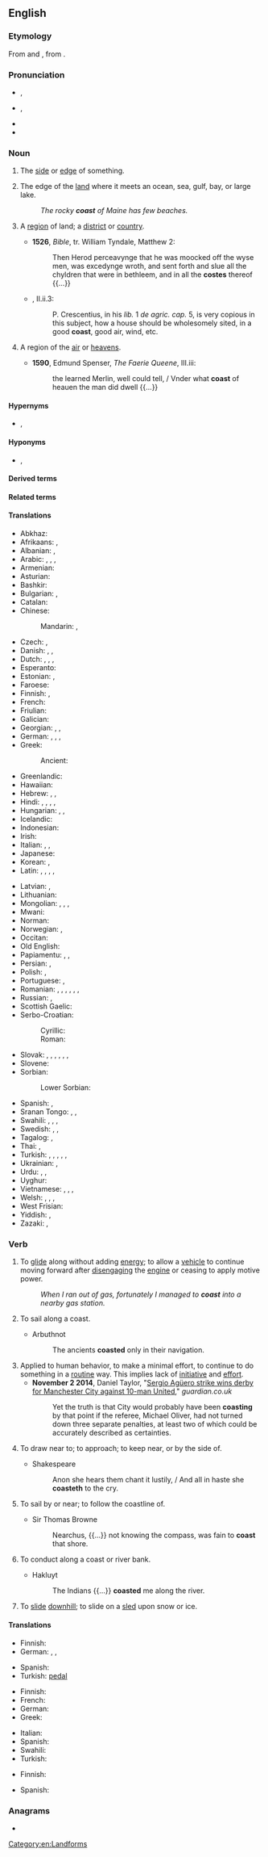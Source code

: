 ==English==
{{wikipedia}}
{{wikipedia|coast (disambiguation)}}

===Etymology===
From {{etyl|enm|en}} and {{etyl|fro|en}} {{m|fro|coste}}, from {{etyl|la|en}} {{m|la|costa||edge}}.

===Pronunciation===
* {{a|GA}} {{enPR|kōst}}, {{IPA|/koʊst/|lang=en}}
* {{a|RP}} {{enPR|kōst}}, {{IPA|/kəʊst/|lang=en}}
* {{audio|en-us-coast.ogg|Audio (US)|lang=en}}
* {{rhymes|əʊst|lang=en}}

===Noun===
{{en-noun}}

# {{lb|en|obsolete}} The [[side]] or [[edge]] of something. {{defdate|15th-18th c.}}
#: {{rfquotek|Sir Isaac Newton}}
# The edge of the [[land]] where it meets an ocean, sea, gulf, bay, or large lake. {{defdate|from 14th c.}}
#: ''The rocky '''coast''' of Maine has few beaches.''
# {{lb|en|obsolete}} A [[region]] of land; a [[district]] or [[country]]. {{defdate|14th-17th c.}}
#* '''1526''', ''Bible'', tr. William Tyndale, Matthew 2:
#*: Then Herod perceavynge that he was moocked off the wyse men, was excedynge wroth, and sent forth and slue all the chyldren that were in bethleem, and in all the '''costes''' thereof {{...}}
#* {{RQ:RBrtn AntmyMlncly}}, II.ii.3:
#*: P. Crescentius, in his ''lib.'' 1 ''de agric. cap.'' 5, is very copious in this subject, how a house should be wholesomely sited, in a good '''coast''', good air, wind, etc.
# {{lb|en|obsolete}} A region of the [[air]] or [[heavens]]. {{defdate|14th-17th c.}}
#* '''1590''', Edmund Spenser, ''The Faerie Queene'', III.iii:
#*: the learned Merlin, well could tell, / Vnder what '''coast''' of heauen the man did dwell {{...}}

====Hypernyms====
* {{sense|edge of land meeting an ocean, sea, gulf, or bay}} {{l|en|shore}}, {{l|en|shoreline}}

====Hyponyms====
* {{sense|edge of land meeting an ocean, sea, gulf, or bay}} {{l|en|oceanfront}}, {{l|en|seashore}}

====Derived terms====
{{der4|en|coast-to-coast|coastal|coaster|coastguard|coastland|coastline|coastward|coastwatcher|coastwise|West Coast}}

====Related terms====
{{rel3|en|coast fox|coast guard|coast rat}}

====Translations====
{{trans-top|edge of land meeting ocean, sea, gulf, bay}}
* Abkhaz: {{t-needed|ab}}
* Afrikaans: {{t+|af|kus}}, {{t+|af|oewer}}
* Albanian: {{t+|sq|breg}}, {{t+|sq|bregdet}}
* Arabic: {{t+|ar|ساحل}}, {{t+|ar|شاطئ}}, {{t|ar|تلَة}}, {{t|ar|هبوط تلَة}}
* Armenian: {{t+|hy|ափ|sc=Armn}}
* Asturian: {{t|ast|costa|f}}
* Bashkir: {{t|ba|яр|sc=Cyrl}}
* Bulgarian: {{t|bg|морски бряг|sc=Cyrl}}, {{t+|bg|крайбрежие|sc=Cyrl}}
* Catalan: {{t+|ca|costa|f}}
* Chinese:
*: Mandarin: {{t+|cmn|海岸|tr=hǎi'àn|sc=Hani}}, {{t+|cmn|岸|tr=àn|sc=Hani}}
* Czech: {{t+|cs|pobřeží|n}}, {{t+|cs|břeh|m}}
* Danish: {{t+|da|bred}}, {{t+|da|kyst}}, {{t+|da|strand|c}}
* Dutch: {{t+|nl|kust}}, {{t+|nl|kustlijn}}, {{t+|nl|zeekant}}, {{t+|nl|zeekust}}
* Esperanto: {{t+|eo|marbordo}}
* Estonian: {{t+|et|rand}}, {{t|et|rannik}}
* Faroese: {{t|fo|strond|f}}
* Finnish: {{t|fi|merenrannikko}}, {{t+|fi|rannikko}}
* French: {{t+|fr|côte|f}}
* Friulian: {{t|fur|cueste|f}}
* Galician: {{t|gl|costa|f}}
* Georgian: {{t|ka|ნაპირი|sc=Geor}}, {{t|ka|ზღვის პირი|sc=Geor}}, {{t|ka|სანაპირო}}
* German: {{t+check|de|Küste}}, {{t-check|de|Küstenland}}, {{t+check|de|Strand}}, {{t+check|de|Ufer}}
* Greek: {{t+|el|ακτή|f}}
*: Ancient: {{t|grc|παράλιος|f}}
* Greenlandic: {{t|kl|sissaq}}
* Hawaiian: {{t|haw|mokuna}}
* Hebrew: {{t|he|שְׂפַת הַיָּם|sc=Hebr}}, {{t+|he|חוֹף יָם|sc=Hebr}}, {{t+|he|חוֹף|sc=Hebr}}
* Hindi: {{t+|hi|सीमा|tr=sīmā|sc=Deva}}, {{t+|hi|कनारा|tr=kanāra|sc=Deva}}, {{t+|hi|तट|tr=tat.a|sc=Deva}}, {{t|hi|समुद्रतट|tr=samudra-tat.a|sc=Deva}}, {{t|hi|सागरतट|tr=sāgara-tat.a|sc=Deva}}
* Hungarian: {{t+|hu|part}}, {{t+|hu|partvidék}}, {{t+|hu|tengerpart}}
* Icelandic: {{t+|is|strönd|f}}
* Indonesian: {{t+|id|pantai}}
* Irish: {{t|ga|cósta|m}}
* Italian: {{t+|it|costa}}, {{t+|it|costiera}}, {{t+|it|litorale}}
* Japanese: {{t+|ja|海岸|tr=[[かいがん]], kaigan|sc=Jpan}}
* Korean: {{t+|ko|연안|tr=yeonan}}, {{t+|ko|해안|tr=hae'an}}
* Latin: {{t+|la|lītus|n}}, {{t|la|limbus}}, {{t+|la|ōra}}, {{t|la|orarius}}, {{t+|la|acta}}
{{trans-mid}}
* Latvian: {{t+|lv|krasts}}, {{t|lv|piekraste}}
* Lithuanian: {{t|lt|pajūris}}
* Mongolian: {{t+|mn|тэнгисийн эрэг|sc=Cyrl}}, {{t+|mn|хаялга|sc=Cyrl}}, {{t+|mn|далайн эрэг|sc=Cyrl}}, {{t+|mn|далайн хевее|sc=Cyrl}}
* Mwani: {{t|wmw|rifuko}}
* Norman: {{t|nrf|côte|f}}
* Norwegian: {{t+|no|kyst}}, {{t+|no|strand}}
* Occitan: {{t+|oc|còsta|f}}
* Old English: {{t|ang|sæ-rima|sc=Latinx}}
* Papiamentu: {{t|pap|kanto}}, {{t|pap|kantu}}, {{t|pap|kosta}}
* Persian: {{t+|fa|ساحل|tr=sāhel|sc=fa-Arab}}, {{t+|fa|دریاکنار|tr=daryā-kenār|sc=fa-Arab}}
* Polish: {{t+|pl|brzeg}}, {{t+|pl|wybrzeże}}
* Portuguese: {{t+|pt|costa|f}}, {{t+|pt|beira|f}}
* Romanian: {{t+|ro|coastă}}, {{t|ro|țărm de mare}}, {{t|ro|coborâre la vale}}, {{t+|ro|liman}}, {{t+|ro|mal}}, {{t+|ro|limită}}, {{t+|ro|hotar}}
* Russian: {{t|ru|мо́рской бе́рег}}, {{t+|ru|побере́жье}}
* Scottish Gaelic: {{t|gd|cladach|m}}
* Serbo-Croatian:
*: Cyrillic: {{t|sh|обала|f|sc=Cyrl}}
*: Roman: {{t+|sh|obala|f}}
* Slovak: {{t|sk|klesajúci}}, {{t|sk|morský breh}}, {{t|sk|nezaberajúci}}, {{t|sk|plávať pozdĺž pobrežia}}, {{t|sk|pobrežie}}, {{t|sk|pobrežie mora}}, {{t|sk|stúpajúci}}
* Slovene: {{t+|sl|obala|f}}
* Sorbian:
*: Lower Sorbian: {{t|dsb|pśibrjog|m}}
* Spanish: {{t+|es|costa|f}}, {{t|es|litoral|m}}
* Sranan Tongo: {{t|srn|syoro}}, {{t|srn|watrasey}}, {{t|srn|sekanti}}
* Swahili: {{t+|sw|pwani}}, {{t|sw|ufuko}}, {{t|sw|mapwa}}, {{t|sw|mapwaji}}
* Swedish: {{t|sv|gräns mot hav}}, {{t+|sv|kust}}, {{t+|sv|strand}}
* Tagalog: {{t|tl|pampang}}, {{t+|tl|baybayin}}
* Thai: {{t+|th|ชายฝั่ง}}, {{t|th|ทางลาดเอียง|tr=taang lâat-iang}}
* Turkish: {{t+|tr|sahil}}, {{t|tr|deniz kenarı}}, {{t|tr|deniz kıyısı}}, {{t+|tr|kıyı}}, {{t|tr|kızak için uygun yokuş}}, {{t|tr|kızakla yokuştan kayma}}
* Ukrainian: {{t|uk|побере́жжя|sc=Cyrl}}, {{t|uk|узбере́жжя|n}}
* Urdu: {{t|ur|کنارہ|tr=kanāra|sc=ur-Arab}}, {{t|ur|تٹ|tr=tat.a|sc=ur-Arab}}, {{t|ur|ساگرتٹ|tr=sāgara-tat.a|sc=ur-Arab}}
* Uyghur: {{t|ug|déngiz yaqisi|sc=ug-Arab}}
* Vietnamese: {{t+|vi|bờ biển}}, {{t|vi|đường lao}}, {{t|vi|sự lao xuống}}, {{t|vi|sự lao dốc}}
* Welsh: {{t+|cy|arfordir}}, {{t|cy|goror}}, {{t|cy|mordir}}, {{t+|cy|arfordiroedd|m-p}}
* West Frisian: {{t|fy|igge}}
* Yiddish: {{t|yi|ברעג|sc=Hebr|tr=breg|m}}, {{t|yi|ברעג טײַך|sc=Hebr|tr=breg taykh|m}}
* Zazaki: {{t|zza|kıste}}, {{t|zza|kuste}}
{{trans-bottom}}

===Verb===
{{en-verb}}

# {{lb|en|intransitive}} To [[glide]] along without adding [[energy]]; to allow a [[vehicle]] to continue moving forward after [[disengaging]] the [[engine]] or ceasing to apply motive power.
#: ''When I ran out of gas, fortunately I managed to '''coast''' into a nearby gas station.''
# {{lb|en|intransitive|nautical}} To sail along a coast.
#* Arbuthnot
#*: The ancients '''coasted''' only in their navigation.
# Applied to human behavior, to make a minimal effort, to continue to do something in a [[routine]] way. This implies lack of [[initiative]] and [[effort]].
#* '''November 2 2014''', Daniel Taylor, "[http://www.theguardian.com/football/2014/nov/02/manchester-city-manchester-united-premier-league-match-report Sergio Agüero strike wins derby for Manchester City against 10-man United]," ''guardian.co.uk''
#*: Yet the truth is that City would probably have been '''coasting''' by that point if the referee, Michael Oliver, had not turned down three separate penalties, at least two of which could be accurately described as certainties.
# {{lb|en|obsolete}} To draw near to; to approach; to keep near, or by the side of.
#* Shakespeare
#*: Anon she hears them chant it lustily, / And all in haste she '''coasteth''' to the cry.
#: {{rfquotek|Hakluyt}}
# {{lb|en|obsolete}} To sail by or near; to follow the coastline of.
#* Sir Thomas Browne
#*: Nearchus, {{...}} not knowing the compass, was fain to '''coast''' that shore.
# {{lb|en|obsolete}} To conduct along a coast or river bank.
#* Hakluyt
#*: The Indians {{...}} '''coasted''' me along the river.
# {{lb|en|US|dialect}} To [[slide]] [[downhill]]; to slide on a [[sled]] upon snow or ice.

====Translations====
{{trans-top|to glide along with no added energy}}
* Finnish: {{t+|fi|liukua}}
* German: {{t+|de|gleiten}}, {{t+|de|gleiten}}, {{l|de|ohne}} {{l|de|zu}} {{l|de|treten}} {{qualifier|bicycle}}
{{trans-mid}}
* Spanish: {{t+|es|deslizar}}
* Turkish: [[pedal#Turkish|pedal]] {{l|tr|çevirmeden}} {{l|tr|bisiklet}} {{t+|tr|sürmek}} {{qualifier|bicycle}}
{{trans-bottom}}

{{trans-top|to sail along a coast}}
* Finnish: {{t|fi|[[purjehtia]] [[pitkin]] [[rannikko|rannikkoa]]}}
* French: {{t+|fr|caboter}}
* German: {{t+|de|segeln}}
* Greek: {{t|el|ακτοπλοώ}}
{{trans-mid}}
* Italian: {{t|it|[[veleggiare]] [[sotto]] [[costa]]}}
* Spanish: {{qualifier|la costa}} {{t+|es|navegar}}
* Swahili: {{t+|sw|puani}}
* Turkish: {{t+|tr|seyretmek}}
{{trans-bottom}}

{{trans-top|to make a minimal effort}}
* Finnish: {{t|fi|ottaa rennosti}}
{{trans-mid}}
* Spanish: {{t+|es|perecear}}
{{trans-bottom}}

===Anagrams===
* {{anagrams|en|a=acost|Ascot|Casto|Coats|Cotas|Sacto|Tosca|ascot|catso|coats|costa|octas|scoat|tacos}}

[[Category:en:Landforms]]
